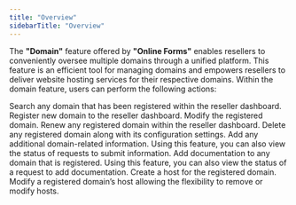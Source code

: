 ```yaml
---
title: "Overview"
sidebarTitle: "Overview"
---
```

The **"Domain"** feature offered by **"Online Forms"** enables resellers to conveniently oversee multiple domains through a unified platform. This feature is an efficient tool for managing domains and empowers resellers to deliver website hosting services for their respective domains. Within the domain feature, users can perform the following actions:

<CardGroup cols={2}>
  <Card
    title="Search"
    icon="magnifying-glass"
    href="/Online-Forms/Domain/Search"
  >
    Search any domain that has been registered within the reseller dashboard.
  </Card>
  <Card title="Register" icon="id-card" href="/Online-Forms/Domain/Register">
    Register new domain to the reseller dashboard.
  </Card>
  <Card
    title="Modify"
    icon="screwdriver-wrench"
    href="/Online-Forms/Domain/Modify"
  >
    Modify the registered domain.
  </Card>
  <Card
    title="Renew"
    icon="plus"
    href="/Online-Forms/Domain/Renew"
  >
    Renew any registered domain within the reseller dashboard.
  </Card>
  <Card
    title="Delete"
    icon="delete-right"
    href="/Online-Forms/Domain/Delete"
  >
    Delete any registered domain along with its configuration settings.
  </Card>
  <Card
    title="Add Information"
    icon="square-info"
    href="/Online-Forms/Domain/Add-Information"
  >
    Add any additional domain-related information. Using this feature, you can also view the status of requests to submit information.
  </Card>
  <Card
    title="Add Documentation"
    icon="file-import"
    href="/Online-Forms/Domain/Add-Documentation"
  >
    Add documentation to any domain that is registered. Using this feature, you can also view the status of a request to add documentation.
  </Card>
  <Card
    title="Create Domain Host"
    icon="rectangle-history-circle-plus"
    href="/Online-Forms/Domain/Create"
  >
    Create a host for the registered domain.
  </Card>
  <Card
    title="Modify Domain Host"
    icon="rectangle-history-circle-user"
    href="/Online-Forms/Domain/ModifyHost"
  >
    Modify a registered domain’s host allowing the flexibility to remove or modify hosts.
  </Card>
</CardGroup>